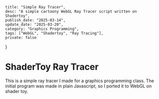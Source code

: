 	title: "Simple Ray Tracer",
	desc: "A simple cartoony WebGL Ray Tracer script written on Shadertoy",
	publish_date: "2025-03-14",
	update_date: "2025-03-20",
	category: "Graphics Programming",
	tags: ["WebGL", "Shadertoy", "Ray Tracing"],
	private: false
}

# ShaderToy Ray Tracer
This is a simple ray tracer I made for a graphics programming class. The initial program was made in plain Javascript, so I ported it to WebGL on shader toy.